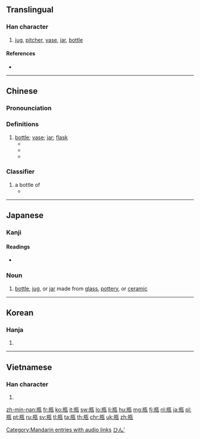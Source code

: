 {{also|甁|缾}}
==Translingual==

===Han character===
{{Han char|rn=98|rad=瓦|as=06|sn=11|four=8141<sub>7</sub>|canj=廿廿一女弓 (TTMVN)|ids=⿰[[并]][[瓦]]}}

# [[jug]], [[pitcher]], [[vase]], [[jar]], [[bottle]]

====References====
* {{Han ref|kx=0749.020|dkj=21486|dj=1157.260|hdz=21425.020|uh=74F6|ud=29942|bh=B27E|bd=45694}}

----

==Chinese==
{{zh-hanzi-box|[[瓶]]}}

===Pronounciation===
{{zh-pron
|m=píng
|c=peng4,ping4
|cat=cls
}}

===Definitions===

# [[bottle]]; [[vase]]; [[jar]]; [[flask]]
#* {{zh-usex|瓶子|bottle|link=y}}
#* {{zh-usex|花瓶|flower vase|link=y}}
#* {{zh-usex|热水瓶|thermos|link=y}}

===Classifier===
{{cmn-cls|ts|pin=píng}}

# a bottle of
#* {{zh-usex|一 瓶 酒|a bottle of wine|link=y}}

[[Category:Mandarin entries with audio links]]

----

==Japanese==

===Kanji===
{{ja-kanji|grade=c|rs=瓦06}}

====Readings====
* {{ja-readings|on=[[へい]] (hei), [[びん]] (bin)|kun=[[かめ]] (kame)}}

===Noun===
{{ja-noun|びん}}

# [[bottle]], [[jug]], or [[jar]] made from [[glass]], [[pottery]], or [[ceramic]]

[[Category:ja:Containers|ひん']]
----

==Korean==

===Hanja===
{{ko-hanja|hangeul=[[병]]|eumhun=|rv=byeong|mr=pyŏng|y=pyeng}}

# {{defn|lang=ko|sort=瓦06}}

----

==Vietnamese==

===Han character===
{{vi-hantu|[[bình]]|rs=瓦06}}

# {{defn|lang=vi|sort=瓦06}}

[[zh-min-nan:瓶]]
[[fr:瓶]]
[[ko:瓶]]
[[it:瓶]]
[[sw:瓶]]
[[lo:瓶]]
[[li:瓶]]
[[hu:瓶]]
[[mg:瓶]]
[[fj:瓶]]
[[nl:瓶]]
[[ja:瓶]]
[[pl:瓶]]
[[pt:瓶]]
[[ru:瓶]]
[[sv:瓶]]
[[tl:瓶]]
[[ta:瓶]]
[[th:瓶]]
[[chr:瓶]]
[[uk:瓶]]
[[zh:瓶]]